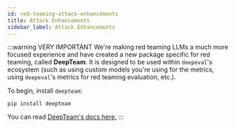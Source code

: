 ```yaml
---
id: red-teaming-attack-enhancements
title: Attack Enhancements
sidebar_label: Attack Enhancements
---
```


:::warning VERY IMPORTANT
We're making red teaming LLMs a much more focused experience and have created a new package specific for red teaming, called **DeepTeam**. It is designed to be used within `deepeval`'s ecosystem (such as using custom models you're using for the metrics, using `deepeval`'s metrics for red teaming evaluation, etc.).

To begin, install `deepteam`:

```console
pip install deepteam
```

You can read [DeepTeam's docs here.](https://trydeepteam.com/docs/red-teaming-introduction)
:::
